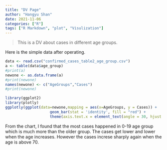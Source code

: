 ```yaml
---
title: "DV Page"
author: "Hangyu Shan"
date: 2021-11-06
categories: ["R"]
tags: ["R Markdown", "plot", "Visulization"]
---
```


>This is a DV about cases in different age groups.

Here is the simple data after operating.

```r
data <- read.csv("confirmed_cases_table2_age_group.csv")
a <- table(data$age_group)
#print(a)
newone <- as.data.frame(a)
#print(newone)
names(newone) <- c("AgeGroups","Cases")
#print(newone)
```


```r

library(ggplot2)
library(plotly)
ggplotly(ggplot(data=newone,mapping = aes(x=AgeGroups, y = Cases)) + 
                    geom_bar(stat = 'identity', fill = "red") +
                    theme(axis.text.x = element_text(angle = 30, hjust = 1, vjust = 1, size = 5)))


```

From the chart, I found that the most cases happened in 0-19 age group which is much more than the older group. The cases get lower and lower when the age increases. However the cases increse sharply again when the age is above 70.







